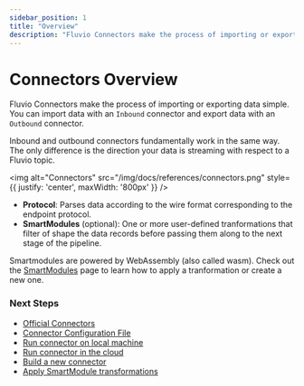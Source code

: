 ```yaml
---
sidebar_position: 1
title: "Overview"
description: "Fluvio Connectors make the process of importing or exporting data simple"
---
```


# Connectors Overview 

Fluvio Connectors make the process of importing or exporting data simple.
You can import data with an `Inbound` connector and export data with an `Outbound` connector.

Inbound and outbound connectors fundamentally work in the same way. The only difference is the direction your data is streaming with respect to a Fluvio topic.

<img
  alt="Connectors"
  src="/img/docs/references/connectors.png"
  style={{ justify: 'center', maxWidth: '800px' }}
/>


- **Protocol**: Parses data according to the wire format corresponding to the endpoint protocol.
- **SmartModules** (optional): One or more user-defined tranformations that filter of shape the data records before passing them along to the next stage of the pipeline.

Smartmodules are powered by WebAssembly (also called wasm). Check out the [SmartModules] page to learn how to apply a tranformation or create a new one.


### Next Steps

* [Official Connectors]
* [Connector Configuration File]
* [Run connector on local machine]
* [Run connector in the cloud]
* [Build a new connector]
* [Apply SmartModule transformations]



[SmartModules]: smartmodules/introduction.mdx
[Official Connectors]: hub/connectors/index.md
[Connector Configuration File]: ./configuration.mdx
[Run connector on local machine]: ./run-local.mdx
[Run connector in the cloud]: ./run-cloud.mdx
[Build a new connector]: ./developers/introduction.mdx
[Apply SmartModule transformations]: smartmodules/introduction.mdx

